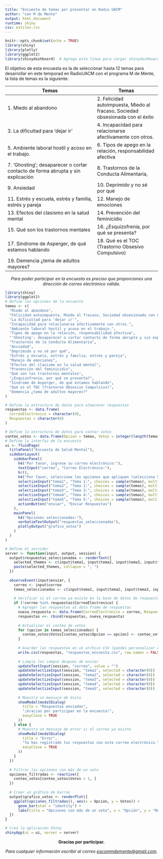 ```yaml
---
title: "Encuesta de temas por presentar en Radio UACM"
author: "con M de Mente"
output: html_document
runtime: shiny
css: estilos.css
---
```


```r
knitr::opts_chunk$set(echo = TRUE)
library(shiny)
library(plotly)
library(ggplot2)
library(shinydashboard)  # Agrega esta línea para cargar shinydashboard

```



El objetivo de esta encuesta es la de seleccionar hasta 12 temas para desarrollar en este temporad en RadioUACM con el programa M de Mente, la lista de temas es la siguiente:

| Temas | Temas |
|-------| ----- |
|  1. Miedo al abandono  | 2. Felicidad autoimpuesta, Miedo al fracaso, Sociedad obsesionada con el éxito |
 |   3. La dificultad para 'dejar ir' |   4. Incapacidad para relacionarse afectivamente con otros. | 
 | 5. Ambiente laboral hostil y acoso en el trabajo. | 6. Tipos de apego en la relación, responsabilidad afectiva | 
 |   7. 'Ghosting'; desaparecer o cortar contacto de forma abrupta y sin explicación | 8. Trastornos de la Conducta Alimentaria, | 
 |   9. Ansiedad | 10. Deprimido y no sé por qué | 
 | 11. Estrés y escuela, estrés y familia, estrés y pareja | 12. Manejo de emociones | 
 | 13. Efectos del clasismo en la salud mental | 14. Prevención del feminicidio | 
 | 15. Qué son los trastornos mentales | 16. ¿Esquizofrenia, por qué se presenta? | 
 | 17. Síndrome de Asperger, de qué estamos hablando | 18. Qué es el TOC (Trastorno Obsesivo Compulsivo) | 
 | 19. Demencia ¿tema de adultos mayores? |  | 

<div style="text-align:center">
<p><em>Para poder participar en la encuesta es preciso que proporciones una dirección de correo electrónico válida.</em></p>
</div>

```r
library(shiny)
library(ggplot2)
# Define las opciones de la encuesta
temas <- c(
  "Miedo al abandono",
  "Felicidad autoimpuesta, Miedo al fracaso, Sociedad obsesionada con el éxito",
  "La dificultad para 'dejar ir'",
  "Incapacidad para relacionarse afectivamente con otros.",
  "Ambiente laboral hostil y acoso en el trabajo.",
  "Tipos de apego en la relación, responsabilidad afectiva",
  "'Ghosting'; desaparecer o cortar contacto de forma abrupta y sin explicación",
  "Trastornos de la Conducta Alimentaria",
  "Ansiedad",
  "Deprimido y no sé por qué",
  "Estrés y escuela, estrés y familia, estrés y pareja",
  "Manejo de emociones",
  "Efectos del clasismo en la salud mental",
  "Prevención del feminicidio",
  "Qué son los trastornos mentales",
  "¿Esquizofrenia, por qué se presenta?",
  "Síndrome de Asperger, de qué estamos hablando",
  "Qué es el TOC (Trastorno Obsesivo Compulsivo)",
  "Demencia ¿tema de adultos mayores?"
)

# Define la estructura de datos para almacenar respuestas
respuestas <- data.frame(
  CorreoElectronico = character(0),
  Respuestas = character(0)
)

# Define la estructura de datos para contar votos
conteo_votos <- data.frame(Opcion = temas, Votos = integer(length(temas)))
# Define la interfaz de la encuesta
ui <- fluidPage(
  titlePanel("Encuesta de Salud Mental"),
  sidebarLayout(
    sidebarPanel(
      h4("Por favor, ingrese su correo electrónico:"),
      textInput("correo", "Correo Electrónico:"),
      hr(),
      h4("Por favor, seleccione las opciones que apliquen (selecciona 5 temas):"),
      selectizeInput("tema1", "Tema 1:", choices = sample(temas), multiple = FALSE),
      selectizeInput("tema2", "Tema 2:", choices = sample(temas), multiple = FALSE),
      selectizeInput("tema3", "Tema 3:", choices = sample(temas), multiple = FALSE),
      selectizeInput("tema4", "Tema 4:", choices = sample(temas), multiple = FALSE),
      selectizeInput("tema5", "Tema 5:", choices = sample(temas), multiple = FALSE),
      actionButton("enviar", "Enviar Respuestas")
    ),
    mainPanel(
      h4("Opciones seleccionadas:"),
      verbatimTextOutput("respuestas_seleccionadas"),
      plotlyOutput("grafico_votos")
    )
  )
)

# Define el servidor
server <- function(input, output, session) {
  output$respuestas_seleccionadas <- renderText({
    selected_themes <- c(input$tema1, input$tema2, input$tema3, input$tema4, input$tema5)
    paste(selected_themes, collapse = ", ")
  })
  
  observeEvent(input$enviar, {
    correo <- input$correo
    temas_seleccionados <- c(input$tema1, input$tema2, input$tema3, input$tema4, input$tema5)
    
    # Verificar si el correo ya existe en la base de datos de respuestas
    if (!correo %in% respuestas$CorreoElectronico) {
      # Agregar las respuestas al data frame de respuestas
      nueva_respuesta <- data.frame(CorreoElectronico = correo, Respuestas = paste(temas_seleccionados, collapse = ", "))
      respuestas <<- rbind(respuestas, nueva_respuesta)
      
      # Actualizar el conteo de votos
      for (opcion in temas_seleccionados) {
        conteo_votos$Votos[conteo_votos$Opcion == opcion] <- conteo_votos$Votos[conteo_votos$Opcion == opcion] + 1
      }
      
      # Guardar las respuestas en un archivo CSV (puedes personalizar el nombre y la ubicación)
      write.csv(respuestas, "respuestas_encuesta.csv", row.names = FALSE)
      
      # Limpia los campos después de enviar
      updateTextInput(session, "correo", value = "")
      updateSelectizeInput(session, "tema1", selected = character(0))
      updateSelectizeInput(session, "tema2", selected = character(0))
      updateSelectizeInput(session, "tema3", selected = character(0))
      updateSelectizeInput(session, "tema4", selected = character(0))
      updateSelectizeInput(session, "tema5", selected = character(0))
      
      # Muestra un mensaje de éxito
      showModal(modalDialog(
        title = "Respuestas enviadas",
        "¡Gracias por participar en la encuesta!",
        easyClose = TRUE
      ))
    } else {
      # Muestra un mensaje de error si el correo ya existe
      showModal(modalDialog(
        title = "Error",
        "Ya has registrado tus respuestas con este correo electrónico.",
        easyClose = TRUE
      ))
    }
  })
  
  # Filtrar las opciones con más de un voto
  opciones_filtradas <- reactive({
    conteo_votos[conteo_votos$Votos > 1, ]
  })
  
  # Crear un gráfico de barras
  output$grafico_votos <- renderPlot({
    ggplot(opciones_filtradas(), aes(x = Opcion, y = Votos)) +
      geom_bar(stat = "identity") +
      labs(title = "Opciones con más de un voto", x = "Opción", y = "Número de Votos")
  })
}

# Crea la aplicación Shiny
shinyApp(ui = ui, server = server)
```
<div style="text-align:center">
<p><strong>Gracias por participar.</strong></p>
</div>
<p style="text-align:center;"><em>Para cualquier información escribir al correo <a href="mailto:escommdemente@gmail.com"><em>escommdemente@gmail.com</em></a>.</em></p>


